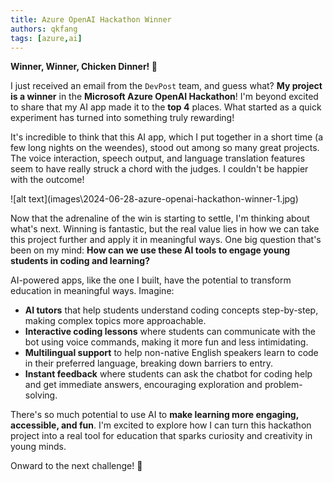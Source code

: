 ```yaml
---
title: Azure OpenAI Hackathon Winner
authors: qkfang
tags: [azure,ai]
---
```


**Winner, Winner, Chicken Dinner! 🎉**

I just received an email from the `DevPost` team, and guess what? **My project is a winner** in the **Microsoft Azure OpenAI Hackathon**! I'm beyond excited to share that my AI app made it to the **top 4** places. What started as a quick experiment has turned into something truly rewarding!

It's incredible to think that this AI app, which I put together in a short time (a few long nights on the weendes), stood out among so many great projects. The voice interaction, speech output, and language translation features seem to have really struck a chord with the judges. I couldn't be happier with the outcome!

<div className="img-grid">
  <div className="img-item">
    ![alt text](images\2024-06-28-azure-openai-hackathon-winner-1.jpg)
  </div>
</div>

Now that the adrenaline of the win is starting to settle, I'm thinking about what's next. Winning is fantastic, but the real value lies in how we can take this project further and apply it in meaningful ways. One big question that's been on my mind: **How can we use these AI tools to engage young students in coding and learning?**

AI-powered apps, like the one I built, have the potential to transform education in meaningful ways. Imagine:

- **AI tutors** that help students understand coding concepts step-by-step, making complex topics more approachable.
- **Interactive coding lessons** where students can communicate with the bot using voice commands, making it more fun and less intimidating.
- **Multilingual support** to help non-native English speakers learn to code in their preferred language, breaking down barriers to entry.
- **Instant feedback** where students can ask the chatbot for coding help and get immediate answers, encouraging exploration and problem-solving.

There's so much potential to use AI to **make learning more engaging, accessible, and fun**. I'm excited to explore how I can turn this hackathon project into a real tool for education that sparks curiosity and creativity in young minds.

Onward to the next challenge! 🎉
